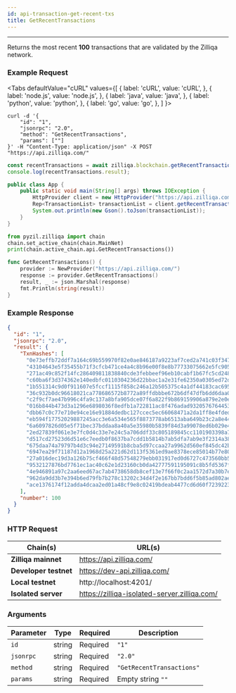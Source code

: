 ```yaml
---
id: api-transaction-get-recent-txs
title: GetRecentTransactions
---
```


---
Returns the most recent **100** transactions that are validated by the Zilliqa network.

### Example Request



<Tabs
  defaultValue="cURL"
  values={[
    { label: 'cURL', value: 'cURL', },
    { label: 'node.js', value: 'node.js', },
    { label: 'java', value: 'java', },
    { label: 'python', value: 'python', },
    { label: 'go', value: 'go', },
  ]
}>

<TabItem value="cURL">

```shell
curl -d '{
    "id": "1",
    "jsonrpc": "2.0",
    "method": "GetRecentTransactions",
    "params": [""]
}' -H "Content-Type: application/json" -X POST "https://api.zilliqa.com/"
```
</TabItem>
<TabItem value="node.js">

```js
const recentTransactions = await zilliqa.blockchain.getRecentTransactions();
console.log(recentTransactions.result);
```
</TabItem>
<TabItem value="java">

```java
public class App {
    public static void main(String[] args) throws IOException {
        HttpProvider client = new HttpProvider("https://api.zilliqa.com");
        Rep<TransactionList> transactionList = client.getRecentTransactions();
        System.out.println(new Gson().toJson(transactionList));
    }
}
```
</TabItem>

<TabItem value="python">

```python
from pyzil.zilliqa import chain
chain.set_active_chain(chain.MainNet)
print(chain.active_chain.api.GetRecentTransactions())
```
</TabItem>

<TabItem value="go">

```go
func GetRecentTransactions() {
	provider := NewProvider("https://api.zilliqa.com/")
	response := provider.GetRecentTransactions()
	result, _ := json.Marshal(response)
	fmt.Println(string(result))
}
```
</TabItem>
</Tabs>

### Example Response

```json
{
  "id": "1",
  "jsonrpc": "2.0",
  "result": {
    "TxnHashes": [
      "0e73effb72ddf7a164c69b559970f82e0ae846187a9223af7ced2a741c03f347",
      "43104643e5f35455b71f3cfcb471ce4a4c8b96e00f8e8b77733075662e5fc905",
      "271ac49c852f14fc286409811838840cde3febbeef96eb10cabf1b67fc5cd248",
      "c60ba6f3d374362e140edbfc0110304236d22bbac1a2e31fe62350a0305ed72d",
      "1b551314c9d0f911607e5fccf1115f858c246a12b505375c4a1df44183cac695",
      "36c932b0dc96618021ca778686572b8772a89ffdbbbe672b6df47dfb6dd6daa0",
      "c2f9cf7ae47b996c4fa9c137a8bfa905dce07f6a822f9b869159906a879e2e0e",
      "016b844b473d3a1296e6898036f8edfb1a722811ac8f476adad9320576764453",
      "dbb67c0c77e710e94ce16e91884dedbc127ccec5ec66068471a2da1ff8e4fded",
      "eb594f17752029887245acc3e6a534e565f8873778ab6513aba649b23c2a8e44",
      "6a6097826d05e5f71bec37bddaa8a40a5e35980b5839f84d3a99078ed6b029e4",
      "2ed27839f061e3e7fc0d4c33e7e24c5a706ddf33c805189845cc1101903398a7",
      "d517cd27523d6d51e6c7eedb0f8637ba7cdd1b5814b7ab5dfa7ab9e3f2314a38",
      "675daa74a79797b4d3c94e27149591b8cba5d97ccaa27a9962d560ef845dc42b",
      "6947ea29f71187d12a1968d25a221d62d113f5361ed9ae8378ece85014b77e80",
      "27a016dec19d3a126b75cf466f48d57548279ebb031917ed0d6727c473560bb5",
      "9532127876bd7761ec1ac40c62e1d23160cb0da42777591195091c8b5fd5367f",
      "4e946891a97c2aa6eed67ac7ab4738658db8cef13e7f66f0c2aa1572d7a30b7e",
      "962da9dd3b7e394b6ed79fb7b278c13202c34d4f2e167bb7bdd6f5b85ad802ae",
      "ace1376174f12adda4dcaa2ed01a48cf9e8c02419bdeab4477cd6d60f7239223"
    ],
    "number": 100
  }
}
```

### HTTP Request

| Chain(s)              | URL(s)                       |
| --------------------- | ---------------------------- |
| **Zilliqa mainnet**   | https://api.zilliqa.com/     |
| **Developer testnet** | https://dev-api.zilliqa.com/ |
| **Local testnet**     | http://localhost:4201/       |
| **Isolated server**   | https://zilliqa-isolated-server.zilliqa.com/       |

### Arguments

| Parameter | Type   | Required | Description               |
| --------- | ------ | -------- | ------------------------- |
| `id`      | string | Required | `"1"`                     |
| `jsonrpc` | string | Required | `"2.0"`                   |
| `method`  | string | Required | `"GetRecentTransactions"` |
| `params`  | string | Required | Empty string `""`         |